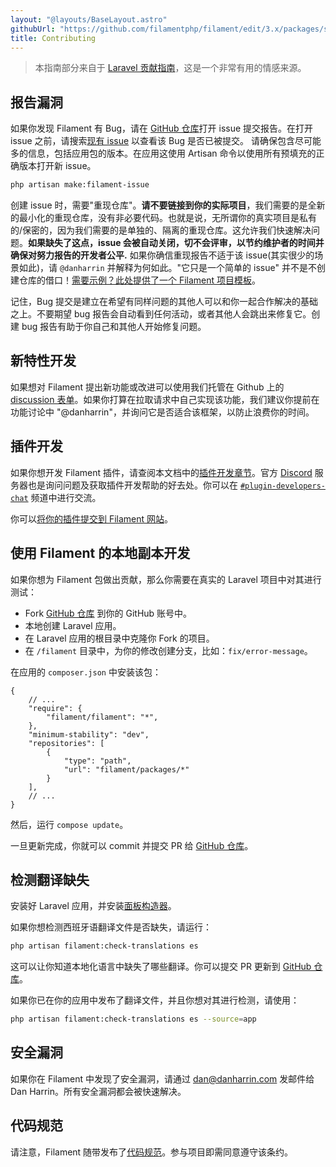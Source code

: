 ```yaml
---
layout: "@layouts/BaseLayout.astro"
githubUrl: "https://github.com/filamentphp/filament/edit/3.x/packages/support/docs/08-contributing.md"
title: Contributing
---
```


> 本指南部分来自于 [Laravel 贡献指南](https://laravel.com/docs/contributions)，这是一个非常有用的情感来源。

## 报告漏洞

如果你发现 Filament 有 Bug，请在 [GitHub 仓库](https://github.com/filamentphp/filament/issues/new/choose)打开 issue 提交报告。在打开 issue 之前，请搜索[现有 issue](https://github.com/filamentphp/filament/issues?q=is%3Aissue) 以查看该 Bug 是否已被提交。
请确保包含尽可能多的信息，包括应用包的版本。在应用这使用 Artisan 命令以使用所有预填充的正确版本打开新 issue。

```bash
php artisan make:filament-issue
```

创建 issue 时，需要"重现仓库"。**请不要链接到你的实际项目**，我们需要的是全新的最小化的重现仓库，没有非必要代码。也就是说，无所谓你的真实项目是私有的/保密的，因为我们需要的是单独的、隔离的重现仓库。这允许我们快速解决问题。**如果缺失了这点，issue 会被自动关闭，切不会评审，以节约维护者的时间并确保对努力报告的开发者公平.** 如果你确信重现报告不适于该 issue(其实很少的场景如此)，请 `@danharrin` 并解释为何如此。"它只是一个简单的 issue" 并不是不创建仓库的借口！[需要示例？此处提供了一个 Filament 项目模板](https://filament-issue.unitedbycode.com)。

记住，Bug 提交是建立在希望有同样问题的其他人可以和你一起合作解决的基础之上。不要期望 bug 报告会自动看到任何活动，或者其他人会跳出来修复它。创建 bug 报告有助于你自己和其他人开始修复问题。

## 新特性开发

如果想对 Filament 提出新功能或改进可以使用我们托管在 Github 上的 [discussion 表单](https://github.com/filamentphp/filament/discussions)。如果你打算在拉取请求中自己实现该功能，我们建议你提前在功能讨论中 "@danharrin"，并询问它是否适合该框架，以防止浪费你的时间。

## 插件开发

如果你想开发 Filament 插件，请查阅本文档中的[插件开发章节](https://laravel-filament.cn/docs/support/plugins)。官方 [Discord](https://filamentphp.com/discord) 服务器也是询问问题及获取插件开发帮助的好去处。你可以在 [`#plugin-developers-chat`](https://discord.com/channels/883083792112300104/970354547723730955) 频道中进行交流。

你可以[将你的插件提交到 Filament 网站](https://github.com/filamentphp/filamentphp.com/blob/main/README.md#contributing)。

## 使用 Filament 的本地副本开发

如果你想为 Filament 包做出贡献，那么你需要在真实的 Laravel 项目中对其进行测试：

- Fork [GitHub 仓库](https://github.com/filamentphp/filament) 到你的 GitHub 账号中。
- 本地创建 Laravel 应用。
- 在 Laravel 应用的根目录中克隆你 Fork 的项目。
- 在 `/filament` 目录中，为你的修改创建分支，比如：`fix/error-message`。

在应用的 `composer.json` 中安装该包：

```jsonc
{
    // ...
    "require": {
        "filament/filament": "*",
    },
    "minimum-stability": "dev",
    "repositories": [
        {
            "type": "path",
            "url": "filament/packages/*"
        }
    ],
    // ...
}
```

然后，运行 `compose update`。

一旦更新完成，你就可以 commit 并提交 PR 给 [GitHub 仓库](https://github.com/filamentphp/filament)。

## 检测翻译缺失

安装好 Laravel 应用，并安装[面板构造器](https://laravel-filament.cn/docs/zh-CN/panels/installation)。

如果你想检测西班牙语翻译文件是否缺失，请运行：

```bash
php artisan filament:check-translations es
```

这可以让你知道本地化语言中缺失了哪些翻译。你可以提交 PR 更新到 [GitHub 仓库](https://github.com/filamentphp/filament)。

如果你已在你的应用中发布了翻译文件，并且你想对其进行检测，请使用：

```bash
php artisan filament:check-translations es --source=app
```

## 安全漏洞

如果你在 Filament 中发现了安全漏洞，请通过 [dan@danharrin.com](mailto:dan@danharrin.com) 发邮件给 Dan Harrin。所有安全漏洞都会被快速解决。

## 代码规范

请注意，Filament 随带发布了[代码规范](https://github.com/filamentphp/filament/blob/afa0c703da18ce78b508951436f571c9d4813db6/CODE_OF_CONDUCT.md)。参与项目即需同意遵守该条约。
